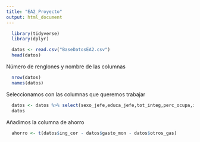 ```yaml
---
title: "EA2_Proyecto"
output: html_document
---
```


```r
  library(tidyverse)
  library(dplyr)
```

```r
  datos <- read.csv("BaseDatosEA2.csv")
  head(datos)
```

Número de renglones y nombre de las columnas 
```r
  nrow(datos) 
  names(datos)
```

Seleccionamos con las columnas que queremos trabajar
```r
  datos <- datos %>% select(sexo_jefe,educa_jefe,tot_integ,perc_ocupa,ing_cor,gasto_mon,otros_gas,deposito,retiro_inv,pago_tarje)
  datos
```

Añadimos la columna de ahorro
```r
  ahorro <- t(datos$ing_cor - datos$gasto_mon - datos$otros_gas)
```


